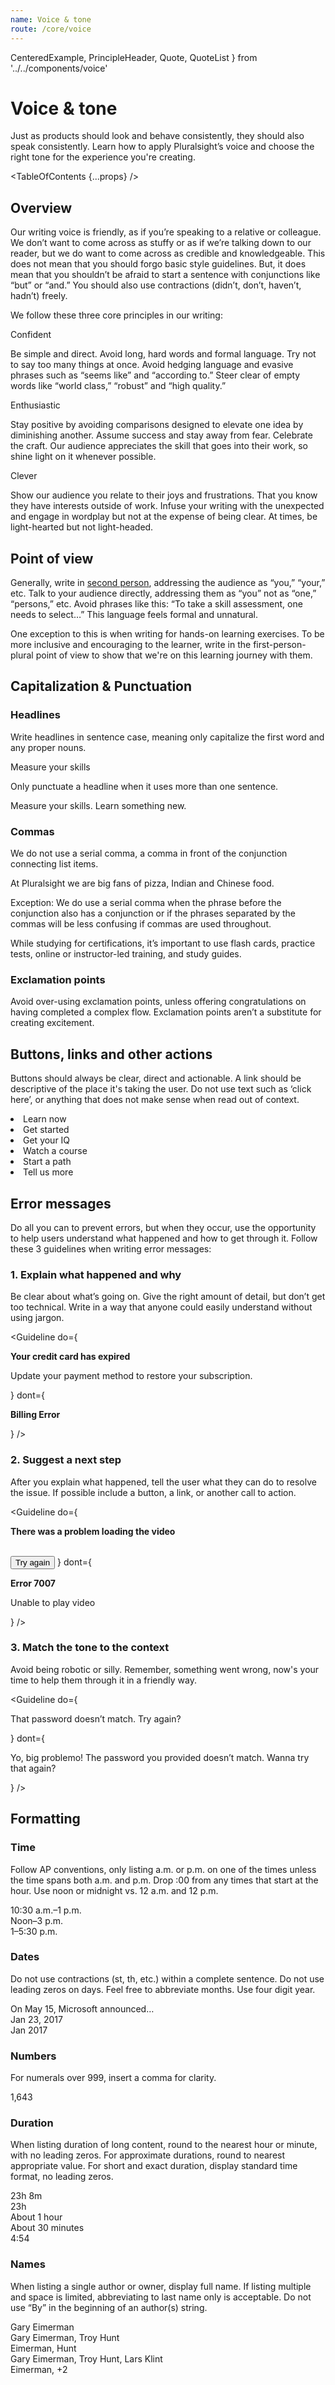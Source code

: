```yaml
---
name: Voice & tone
route: /core/voice
---
```



  CenteredExample,
  PrincipleHeader,
  Quote,
  QuoteList
} from '../../components/voice'

# Voice & tone

<Intro>
  Just as products should look and behave consistently, they should also speak
  consistently. Learn how to apply Pluralsight’s voice and choose the right tone
  for the experience you're creating.
</Intro>

<TableOfContents {...props} />

## Overview

Our writing voice is friendly, as if you’re speaking to a relative or colleague. We don’t want to come across as stuffy or as if we’re talking down to our reader, but we do want to come across as credible and knowledgeable. This does not mean that you should forgo basic style guidelines. But, it does mean that you shouldn’t be afraid to start a sentence with conjunctions like “but” or “and.” You should also use contractions (didn’t, don’t, haven’t, hadn’t) freely.

We follow these three core principles in our writing:

<EqualColumnLayout count={EqualColumnLayout.counts.three}>
  <div>
    <PrincipleHeader>Confident</PrincipleHeader>
    <P>Be simple and direct. Avoid long, hard words and formal language. Try not to say too many things at once. Avoid hedging language and evasive phrases such as “seems like” and “according to.” Steer clear of empty words like “world class,” “robust” and “high quality.”</P>
  </div>

  <div>
    <PrincipleHeader>Enthusiastic</PrincipleHeader>
    <P>
      Stay positive by avoiding comparisons designed to elevate one idea by
      diminishing another. Assume success and stay away from fear. Celebrate the
      craft. Our audience appreciates the skill that goes into their work, so
      shine light on it whenever possible.
    </P>
  </div>

  <div>
    <PrincipleHeader>Clever</PrincipleHeader>
    <P>Show our audience you relate to their joys and frustrations. That you know they have interests outside of work. Infuse your writing with the unexpected and engage in wordplay but not at the expense of being clear. At times, be light-hearted but not light-headed.</P>
  </div>
</EqualColumnLayout>


## Point of view

Generally, write in [second person](https://en.wikipedia.org/wiki/Narration#Second-person),
addressing the audience as “you,” “your,” etc. Talk to your audience
directly, addressing them as “you” not as “one,” “persons,” etc. Avoid phrases like this: “To take a skill assessment, one needs to select…” This language feels formal and unnatural.

One exception to this is when writing for hands-on learning exercises. To be more inclusive and encouraging to the learner, write in the first-person-plural point of view to show that we're on this learning journey with them.

## Capitalization & Punctuation

<EqualColumnLayout count={EqualColumnLayout.counts.two}>
  <div>
    <Heading size={Heading.sizes.medium}>
      <h3>Headlines</h3>
    </Heading>
    <P>
      Write headlines in sentence case, meaning only capitalize the first word
      and any proper nouns.
    </P>
  </div>

  <Quote>Measure your skills</Quote>
</EqualColumnLayout>

<EqualColumnLayout count={EqualColumnLayout.counts.two}>
  <div>
    <P>Only punctuate a headline when it uses more than one sentence.</P>
  </div>
  <Quote>Measure your skills. Learn something new.</Quote>
</EqualColumnLayout>

<EqualColumnLayout count={EqualColumnLayout.counts.two}>
  <div>
    <Heading size={Heading.sizes.medium}>
      <h3>Commas</h3>
    </Heading>
    <P>
      We do not use a serial comma, a comma in front of the conjunction
      connecting list items.
    </P>
  </div>
  <Quote>
    At Pluralsight we are big fans of pizza, Indian and Chinese food.
  </Quote>
</EqualColumnLayout>

<EqualColumnLayout count={EqualColumnLayout.counts.two}>
  <div>
    <P>
      Exception: We do use a serial comma when the phrase before the conjunction
      also has a conjunction or if the phrases separated by the commas will be
      less confusing if commas are used throughout.
    </P>
  </div>

  <Quote>
    While studying for certifications, it’s important to use flash cards,
    practice tests, online or instructor-led training, and study guides.
  </Quote>
</EqualColumnLayout>

### Exclamation points

Avoid over-using exclamation points, unless offering congratulations on having
completed a complex flow. Exclamation points aren’t a substitute for
creating excitement.

## Buttons, links and other actions

<EqualColumnLayout count={EqualColumnLayout.counts.two}>
  <div>
    <P>
      Buttons should always be clear, direct and actionable. A link should be
      descriptive of the place it's taking the user. Do not use text such as
      ‘click here’, or anything that does not make sense when read out of context.
    </P>
  </div>

  <Quote>
    <EqualColumnLayout count={EqualColumnLayout.counts.two}>
      <QuoteList>
        <li>Learn now</li>
        <li>Get started</li>
        <li>Get your IQ</li>
      </QuoteList>
      <QuoteList>
        <li>Watch a course</li>
        <li>Start a path</li>
        <li>Tell us more</li>
      </QuoteList>
    </EqualColumnLayout>
  </Quote>
</EqualColumnLayout>


## Error messages

Do all you can to prevent errors, but when they occur, use the opportunity to
help users understand what happened and how to get through it. Follow these 3
guidelines when writing error messages:

### 1. Explain what happened and why

Be clear about what’s going on. Give the right amount of detail, but don’t get
too technical. Write in a way that anyone could easily understand without
using jargon.

<Guideline
  do={
    <CenteredExample>
      <P>
        <strong>Your credit card has expired</strong>
      </P>
      <P>Update your payment method to restore your subscription.</P>
    </CenteredExample>
  }
  dont={
    <CenteredExample>
      <P>
        <strong>Billing Error</strong>
      </P>
    </CenteredExample>
  }
/>

### 2. Suggest a next step

After you explain what happened, tell the user what they can do to resolve the
issue. If possible include a button, a link, or another call to action.

<Guideline
  do={
    <CenteredExample>
      <P>
        <strong>There was a problem loading the video</strong>
      </P>
      <br />
      <Button>Try again</Button>
    </CenteredExample>
  }
  dont={
    <CenteredExample>
      <P>
        <strong>Error 7007</strong>
      </P>
      <P>Unable to play video</P>
    </CenteredExample>
  }
/>

### 3. Match the tone to the context

Avoid being robotic or silly. Remember, something went wrong, now's your time
to help them through it in a friendly way.

<Guideline
  do={
    <CenteredExample>
      <P>That password doesn’t match. Try again?</P>
    </CenteredExample>
  }
  dont={
    <CenteredExample>
      <P>
        Yo, big problemo! The password you provided doesn’t match. Wanna try
        that again?
      </P>
    </CenteredExample>
  }
/>

## Formatting

<EqualColumnLayout count={EqualColumnLayout.counts.two}>
  <div>
    <Heading size={Heading.sizes.medium}>
      <h3>Time</h3>
    </Heading>
    <P>
      Follow AP conventions, only listing a.m. or p.m. on one of the times
      unless the time spans both a.m. and p.m. Drop :00 from any times that
      start at the hour. Use noon or midnight vs. 12 a.m. and 12 p.m.
    </P>
  </div>
  <Quote>
    10:30 a.m.–1 p.m.
    <br />
    Noon–3 p.m.
    <br />
    1–5:30 p.m.
  </Quote>
</EqualColumnLayout>

<EqualColumnLayout count={EqualColumnLayout.counts.two}>
  <div>
    <Heading size={Heading.sizes.medium}>
      <h3>Dates</h3>
    </Heading>
    <P>
      Do not use contractions (st, th, etc.) within a complete sentence. Do not
      use leading zeros on days. Feel free to abbreviate months. Use four digit
      year.
    </P>
  </div>
  <Quote>
    On May 15, Microsoft announced…
    <br />
    Jan 23, 2017
    <br />
    Jan 2017
  </Quote>
</EqualColumnLayout>

<EqualColumnLayout count={EqualColumnLayout.counts.two}>
  <div>
    <Heading size={Heading.sizes.medium}>
      <h3>Numbers</h3>
    </Heading>
    <P>For numerals over 999, insert a comma for clarity.</P>
  </div>
  <Quote>1,643</Quote>
</EqualColumnLayout>

<EqualColumnLayout count={EqualColumnLayout.counts.two}>
  <div>
    <Heading size={Heading.sizes.medium}>
      <h3>Duration</h3>
    </Heading>
    <P>
      When listing duration of long content, round to the nearest hour or
      minute, with no leading zeros. For approximate durations, round to nearest
      appropriate value. For short and exact duration, display standard time
      format, no leading zeros.
    </P>
  </div>
  <Quote>
    23h 8m
    <br />
    23h
    <br />
    About 1 hour
    <br />
    About 30 minutes
    <br />
    4:54
  </Quote>
</EqualColumnLayout>

<EqualColumnLayout count={EqualColumnLayout.counts.two}>
  <div>
    <Heading size={Heading.sizes.medium}>
      <h3>Names</h3>
    </Heading>
    <P>
      When listing a single author or owner, display full name. If listing
      multiple and space is limited, abbreviating to last name only is
      acceptable. Do not use “By” in the beginning of an author(s) string.
    </P>
  </div>
  <Quote>
    Gary Eimerman
    <br />
    Gary Eimerman, Troy Hunt
    <br />
    Eimerman, Hunt
    <br />
    Gary Eimerman, Troy Hunt, Lars Klint
    <br />
    Eimerman, +2
  </Quote>
</EqualColumnLayout>

<br />
